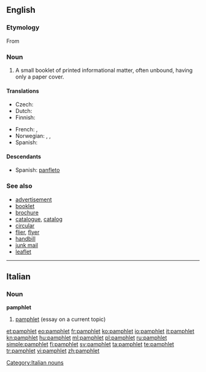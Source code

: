 {{also|Pamphlet}}
==English==
{{wikipedia}}

===Etymology===
From {{etyl|NL.}} {{term|panfletus||lang=la|small, unbound treatise}}

===Noun===
{{en-noun}}

# A small booklet of printed informational matter, often unbound, having only a paper cover.

====Translations====
{{trans-top|small booklet}}
* Czech: {{t-|cs|brožura|f}}
* Dutch: {{t-|nl|pamflet|n}}
* Finnish: {{t+|fi|pamfletti}}
{{trans-mid}}
* French: {{t+|fr|brochure|f}}, {{qualifier|Quebec}} {{t|fr|pamphlet|m}}
* Norwegian: {{t|no|pamflett|m}}, {{t|no|brosjyre|m}}, {{t|no|flygeblad|n}}
* Spanish: {{t|es|folleto|m}}
{{trans-bottom}}

====Descendants====
* Spanish: [[panfleto]] {{m}}

===See also===
* [[advertisement]]
* [[booklet]]
* [[brochure]]
* [[catalogue]], [[catalog]]
* [[circular]]
* [[flier]], [[flyer]]
* [[handbill]]
* [[junk mail]]
* [[leaflet]]

----

==Italian==
{{wikipedia|lang=it}}

===Noun===
'''pamphlet''' {{m|inv}}

# [[#English|pamphlet]] (essay on a current topic)

[[Category:Italian nouns]]

[[et:pamphlet]]
[[eo:pamphlet]]
[[fr:pamphlet]]
[[ko:pamphlet]]
[[io:pamphlet]]
[[it:pamphlet]]
[[kn:pamphlet]]
[[hu:pamphlet]]
[[ml:pamphlet]]
[[pl:pamphlet]]
[[ru:pamphlet]]
[[simple:pamphlet]]
[[fi:pamphlet]]
[[sv:pamphlet]]
[[ta:pamphlet]]
[[te:pamphlet]]
[[tr:pamphlet]]
[[vi:pamphlet]]
[[zh:pamphlet]]